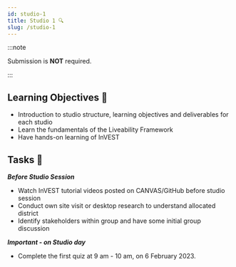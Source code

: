 ```yaml
---
id: studio-1
title: Studio 1 🔍
slug: /studio-1
---
```





<StudioType type="working"/>

:::note 

Submission is __NOT__ required. 

:::

## Learning Objectives 🎯

- Introduction to studio structure, learning objectives and deliverables for each studio
- Learn the fundamentals of the Liveability Framework 
- Have hands-on learning of InVEST

## Tasks 🔨
***Before Studio Session***
- Watch InVEST tutorial videos posted on CANVAS/GitHub before studio session
- Conduct own site visit or desktop research to understand allocated district
- Identify stakeholders within group and have some initial group discussion

***Important - on Studio day***
- Complete the first quiz at 9 am - 10 am, on 6 February 2023.
